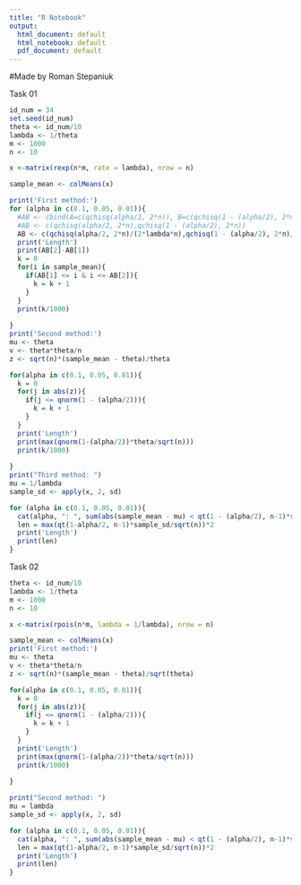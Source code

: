 ---
title: "R Notebook"
output:
  html_document: default
  html_notebook: default
  pdf_document: default
---
#Made by Roman Stepaniuk


   
Task 01
   
```{r}
id_num = 34
set.seed(id_num)
theta <- id_num/10
lambda <- 1/theta
m <- 1000
n <- 10

x <-matrix(rexp(n*m, rate = lambda), nrow = n)

sample_mean <- colMeans(x)

print('First method:')
for (alpha in c(0.1, 0.05, 0.01)){
  #AB <- cbind(A=c(qchisq(alpha/2, 2*n)), B=c(qchisq(1 - (alpha/2), 2*n)))
  #AB <- c(qchisq(alpha/2, 2*n),qchisq(1 - (alpha/2), 2*n))
  AB <- c(qchisq(alpha/2, 2*n)/(2*lambda*n),qchisq(1 - (alpha/2), 2*n)/(2*lambda*n))
  print('Length')
  print(AB[2]-AB[1])
  k = 0
  for(i in sample_mean){
    if(AB[1] <= i & i <= AB[2]){
      k = k + 1
    }
  }
  print(k/1000)
  
}
print('Second method:')
mu <- theta
v <- theta*theta/n
z <- sqrt(n)*(sample_mean - theta)/theta

for(alpha in c(0.1, 0.05, 0.01)){
  k = 0
  for(j in abs(z)){
    if(j <= qnorm(1 - (alpha/2))){
      k = k + 1
    }
  }
  print('Length')
  print(max(qnorm(1-(alpha/2))*theta/sqrt(n)))
  print(k/1000)
  
}
print("Third method: ")
mu = 1/lambda
sample_sd <- apply(x, 2, sd)

for (alpha in c(0.1, 0.05, 0.01)){
  cat(alpha, ": ", sum(abs(sample_mean - mu) < qt(1 - (alpha/2), n-1)*sample_sd/sqrt(n))/m,"\n",sep="")
  len = max(qt(1-alpha/2, n-1)*sample_sd/sqrt(n))*2
  print('Length')
  print(len)
}

```

Task 02
   
```{r}
theta <- id_num/10
lambda <- 1/theta
m <- 1000
n <- 10

x <-matrix(rpois(n*m, lambda = 1/lambda), nrow = n)

sample_mean <- colMeans(x)
print('First method:')
mu <- theta
v <- theta*theta/n
z <- sqrt(n)*(sample_mean - theta)/sqrt(theta)

for(alpha in c(0.1, 0.05, 0.01)){
  k = 0
  for(j in abs(z)){
    if(j <= qnorm(1 - (alpha/2))){
      k = k + 1
    }
  }
  print('Length')
  print(max(qnorm(1-(alpha/2))*theta/sqrt(n)))
  print(k/1000)
  
}

print("Second method: ")
mu = lambda
sample_sd <- apply(x, 2, sd)

for (alpha in c(0.1, 0.05, 0.01)){
  cat(alpha, ": ", sum(abs(sample_mean - mu) < qt(1 - (alpha/2), n-1)*sample_sd/sqrt(n))/m,"\n",sep="")
  len = max(qt(1-alpha/2, n-1)*sample_sd/sqrt(n))*2
  print('Length')
  print(len)
}
```
   
